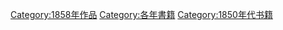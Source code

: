 {{Commonscat|1858 books}}

[[Category:1858年作品|Category:1858年作品]]
[[Category:各年書籍|Category:各年書籍]]
[[Category:1850年代书籍|Category:1850年代书籍]]